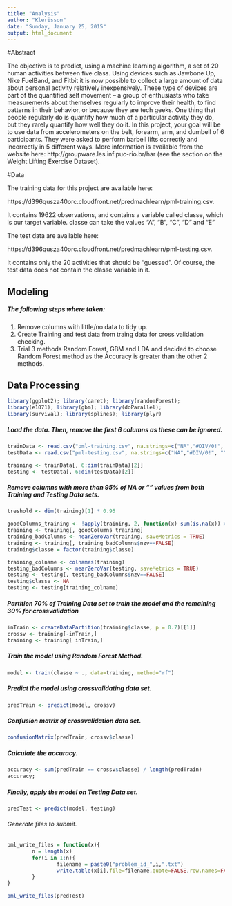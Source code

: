 ```yaml
---
title: "Analysis"
author: "Klerisson"
date: "Sunday, January 25, 2015"
output: html_document
---
```


#Abstract

The objective is to predict, using a machine learning algorithm, a set of 20 human activities between five class.
Using devices such as Jawbone Up, Nike FuelBand, and Fitbit it is now possible to collect a large amount of data about personal activity relatively inexpensively. These type of devices are part of the quantified self movement – a group of enthusiasts who take measurements about themselves regularly to improve their health, to find patterns in their behavior, or because they are tech geeks. One thing that people regularly do is quantify how much of a particular activity they do, but they rarely quantify how well they do it. In this project, your goal will be to use data from accelerometers on the belt, forearm, arm, and dumbell of 6 participants. They were asked to perform barbell lifts correctly and incorrectly in 5 different ways. More information is available from the website here: http://groupware.les.inf.puc-rio.br/har (see the section on the Weight Lifting Exercise Dataset).

#Data

The training data for this project are available here: 

https://d396qusza40orc.cloudfront.net/predmachlearn/pml-training.csv. 

It contains 19622 observations, and contains a variable called classe, which is our target variable. classe can take the values "A", "B", "C", "D" and "E"

The test data are available here: 

https://d396qusza40orc.cloudfront.net/predmachlearn/pml-testing.csv. 

It contains only the 20 activities that should be "guessed". Of course, the test data does not contain the classe variable in it.

## Modeling

##### The following steps where taken:  
1. Remove columns with little/no data to tidy up.  
2. Create Training and test data from traing data for cross validation checking.  
3. Trial 3 methods Random Forest, GBM and LDA and decided to choose Random Forest method as the Accuracy is greater than the other 2 methods.  


## Data Processing  
```r
library(ggplot2); library(caret); library(randomForest);
library(e1071); library(gbm); library(doParallel); 
library(survival); library(splines); library(plyr)
```  

##### Load the data. Then, remove the first 6 columns as these can be ignored.  

``` r
trainData <- read.csv("pml-training.csv", na.strings=c("NA","#DIV/0!", ""))
testData <- read.csv("pml-testing.csv", na.strings=c("NA","#DIV/0!", ""))

training <- trainData[, 6:dim(trainData)[2]]
testing <- testData[, 6:dim(testData)[2]]
```  

##### Remove columns with more than 95% of NA or "" values from both Training and Testing Data sets.  

``` r
treshold <- dim(training)[1] * 0.95

goodColumns_training <- !apply(training, 2, function(x) sum(is.na(x)) > treshold  || sum(x=="") > treshold)
training <- training[, goodColumns_training]
training_badColumns <- nearZeroVar(training, saveMetrics = TRUE)
training <- training[, training_badColumns$nzv==FALSE]
training$classe = factor(training$classe)

training_colname <- colnames(training)
testing_badColumns <- nearZeroVar(testing, saveMetrics = TRUE)
testing <- testing[, testing_badColumns$nzv==FALSE]
testing$classe <- NA
testing <- testing[training_colname]
``` 

##### Partition 70% of Training Data set to train the model and the remaining 30% for crossvalidation
```r
inTrain <- createDataPartition(training$classe, p = 0.7)[[1]]
crossv <- training[-inTrain,]
training <- training[ inTrain,]
```  

##### Train the model using Random Forest Method. 
```r
model <- train(classe ~ ., data=training, method="rf")
```  

##### Predict the model using crossvalidating data set.  
```r
predTrain <- predict(model, crossv)
```  

##### Confusion matrix of crossvalidation data set.  
```r
confusionMatrix(predTrain, crossv$classe)
``` 

##### Calculate the accuracy.  
```r
accuracy <- sum(predTrain == crossv$classe) / length(predTrain)
accuracy;
```  

##### Finally, apply the model on Testing Data set.  

```r
predTest <- predict(model, testing)
```  

###### Generate files to submit. 

```r
pml_write_files = function(x){
        n = length(x)
        for(i in 1:n){
                filename = paste0("problem_id_",i,".txt")
                write.table(x[i],file=filename,quote=FALSE,row.names=FALSE,col.names=FALSE)
        }
}

pml_write_files(predTest)

```  